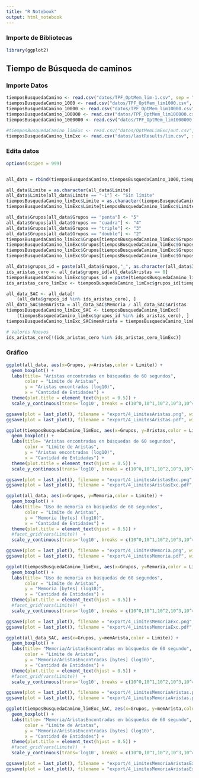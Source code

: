 ```yaml
---
title: "R Notebook"
output: html_notebook
---
```



### Importe de Bibliotecas

```r
library(ggplot2)
```

## Tiempo de Búsqueda de caminos

### Importe Datos

```r
tiemposBusquedaCamino <- read.csv("datos/TPF_OptMem_lim-1.csv", sep = ";")
tiemposBusquedaCamino_1000 <- read.csv("datos/TPF_OptMem_lim1000.csv", sep = ";")
tiemposBusquedaCamino_10000 <- read.csv("datos/TPF_OptMem_lim10000.csv", sep = ";")
tiemposBusquedaCamino_100000 <- read.csv("datos/TPF_OptMem_lim100000.csv", sep = ";")
tiemposBusquedaCamino_1000000 <- read.csv("datos/TPF_OptMem_lim1000000.csv", sep = ";")

#tiemposBusquedaCamino_limExc <- read.csv("datos/OptMemLimExc/out.csv", sep = ";") # Datos sin opti
tiemposBusquedaCamino_limExc <- read.csv("datos/lastResults/lim.csv", sep = ";")
```

### Edita datos

```r
options(scipen = 999)


all_data = rbind(tiemposBusquedaCamino,tiemposBusquedaCamino_1000,tiemposBusquedaCamino_10000,tiemposBusquedaCamino_100000,tiemposBusquedaCamino_1000000)

all_data$Limite = as.character(all_data$Limite)
all_data$Limite[all_data$Limite == "-1"] <- "Sin límite"
tiemposBusquedaCamino_limExc$Limite = as.character(tiemposBusquedaCamino_limExc$Limite)
tiemposBusquedaCamino_limExc$Limite[tiemposBusquedaCamino_limExc$Limite == "-1"] <- "Sin límite"

all_data$Grupos[all_data$Grupos == "penta"] <- "5"
all_data$Grupos[all_data$Grupos == "cuadra"] <- "4"
all_data$Grupos[all_data$Grupos == "triple"] <- "3"
all_data$Grupos[all_data$Grupos == "double"] <- "2"
tiemposBusquedaCamino_limExc$Grupos[tiemposBusquedaCamino_limExc$Grupos == "penta"] <- "5"
tiemposBusquedaCamino_limExc$Grupos[tiemposBusquedaCamino_limExc$Grupos == "cuadra"] <- "4"
tiemposBusquedaCamino_limExc$Grupos[tiemposBusquedaCamino_limExc$Grupos == "triple"] <- "3"
tiemposBusquedaCamino_limExc$Grupos[tiemposBusquedaCamino_limExc$Grupos == "double"] <- "2"

all_data$grupos_id = paste(all_data$Grupos,"_", as.character(all_data$ID))
ids_aristas_cero <- all_data$grupos_id[all_data$Aristas == 0]
tiemposBusquedaCamino_limExc$grupos_id = paste(tiemposBusquedaCamino_limExc$Grupos,"_", as.character(tiemposBusquedaCamino_limExc$ID))
ids_aristas_cero_limExc <- tiemposBusquedaCamino_limExc$grupos_id[tiemposBusquedaCamino_limExc$Aristas == 0]

all_data_SAC <- all_data[!
    (all_data$grupos_id %in% ids_aristas_cero), ]
all_data_SAC$memArista = all_data_SAC$Memoria / all_data_SAC$Aristas
tiemposBusquedaCamino_limExc_SAC <- tiemposBusquedaCamino_limExc[!
    (tiemposBusquedaCamino_limExc$grupos_id %in% ids_aristas_cero), ]
tiemposBusquedaCamino_limExc_SAC$memArista = tiemposBusquedaCamino_limExc_SAC$Memoria / tiemposBusquedaCamino_limExc_SAC$Aristas
```

```r
# Valores Nuevos
ids_aristas_cero[!(ids_aristas_cero %in% ids_aristas_cero_limExc)]

```

### Gráfico

```r
ggplot(all_data, aes(x=Grupos, y=Aristas,color = Limite)) + 
  geom_boxplot() + 
  labs(title= "Aristas encontradas en búsquedas de 60 segundos",
       color = "Límite de Aristas",
       y = "Aristas encontradas (log10)",
       x = "Cantidad de Entidades") +
  theme(plot.title = element_text(hjust = 0.5)) +
  scale_y_continuous(trans='log10', breaks = c(10^0,10^1,10^2,10^3,10^4,10^5,10^6,10^7,10^8,10^9,10^10,10^11))

ggsave(plot = last_plot(), filename = "export/4_LimitesAristas.png", width=8, height=5, dpi=300)
ggsave(plot = last_plot(), filename = "export/4_LimitesAristas.pdf", width=8, height=5, dpi=300)
```

```r
ggplot(tiemposBusquedaCamino_limExc, aes(x=Grupos, y=Aristas,color = Limite)) + 
  geom_boxplot() + 
  labs(title= "Aristas encontradas en búsquedas de 60 segundos",
       color = "Límite de Aristas",
       y = "Aristas encontradas (log10)",
       x = "Cantidad de Entidades") +
  theme(plot.title = element_text(hjust = 0.5)) +
  scale_y_continuous(trans='log10', breaks = c(10^0,10^1,10^2,10^3,10^4,10^5,10^6,10^7,10^8,10^9,10^10,10^11))

ggsave(plot = last_plot(), filename = "export/4_LimitesAristasExc.png", width=8, height=5, dpi=300)
ggsave(plot = last_plot(), filename = "export/4_LimitesAristasExc.pdf", width=8, height=5, dpi=300)
```

```r
ggplot(all_data, aes(x=Grupos, y=Memoria,color = Limite)) + 
  geom_boxplot() +
  labs(title= "Uso de memoria en búsquedas de 60 segundos",
       color = "Límite de Aristas",
       y = "Memoria [bytes] (log10)",
       x = "Cantidad de Entidades") +
  theme(plot.title = element_text(hjust = 0.5)) +
  #facet_grid(vars(Limite))  + 
  scale_y_continuous(trans='log10', breaks = c(10^0,10^1,10^2,10^3,10^4,10^5,10^6,10^7,10^8,10^9,10^10,10^11,10^12))

ggsave(plot = last_plot(), filename = "export/4_LimitesMemoria.png", width=8, height=5, dpi=300)
ggsave(plot = last_plot(), filename = "export/4_LimitesMemoria.pdf", width=8, height=5, dpi=300)
```

```r
ggplot(tiemposBusquedaCamino_limExc, aes(x=Grupos, y=Memoria,color = Limite)) + 
  geom_boxplot() +
  labs(title= "Uso de memoria en búsquedas de 60 segundos",
       color = "Límite de Aristas",
       y = "Memoria [bytes] (log10)",
       x = "Cantidad de Entidades") +
  theme(plot.title = element_text(hjust = 0.5)) +
  #facet_grid(vars(Limite))  + 
  scale_y_continuous(trans='log10', breaks = c(10^0,10^1,10^2,10^3,10^4,10^5,10^6,10^7,10^8,10^9,10^10,10^11,10^12))

ggsave(plot = last_plot(), filename = "export/4_LimitesMemoriaExc.png", width=8, height=5, dpi=300)
ggsave(plot = last_plot(), filename = "export/4_LimitesMemoriaExc.pdf", width=8, height=5, dpi=300)
```

```r
ggplot(all_data_SAC, aes(x=Grupos, y=memArista,color = Limite)) + 
  geom_boxplot() +
  labs(title= "Memoria/AristasEncontradas en búsquedas de 60 segundo",
       color = "Límite de Aristas",
       y = "Memoria/AristasEncontradas [bytes] (log10)",
       x = "Cantidad de Entidades") +
  theme(plot.title = element_text(hjust = 0.5)) +
  #facet_grid(vars(Limite))  + 
  scale_y_continuous(trans='log10', breaks = c(10^0,10^1,10^2,10^3,10^4,10^5,10^6,10^7,10^8,10^9,10^10,10^11,10^12))

ggsave(plot = last_plot(), filename = "export/4_LimitesMemoriaAristas.png", width=8, height=5, dpi=300)
ggsave(plot = last_plot(), filename = "export/4_LimitesMemoriaAristas.pdf", width=8, height=5, dpi=300)
```


```r
ggplot(tiemposBusquedaCamino_limExc_SAC, aes(x=Grupos, y=memArista,color = Limite)) + 
  geom_boxplot() +
  labs(title= "Memoria/AristasEncontradas en búsquedas de 60 segundo",
       color = "Límite de Aristas",
       y = "Memoria/AristasEncontradas [bytes] (log10)",
       x = "Cantidad de Entidades") +
  theme(plot.title = element_text(hjust = 0.5)) +
  #facet_grid(vars(Limite))  + 
  scale_y_continuous(trans='log10', breaks = c(10^0,10^1,10^2,10^3,10^4,10^5,10^6,10^7,10^8,10^9,10^10,10^11,10^12))

ggsave(plot = last_plot(), filename = "export/4_LimitesMemoriaAristasExc.png", width=8, height=5, dpi=300)
ggsave(plot = last_plot(), filename = "export/4_LimitesMemoriaAristasExc.pdf", width=8, height=5, dpi=300)
```